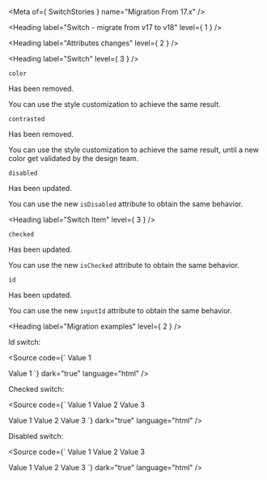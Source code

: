 
<Meta of={ SwitchStories } name="Migration From 17.x" />

<Heading label="Switch - migrate from v17 to v18" level={ 1 } />

<Heading label="Attributes changes" level={ 2 } />

<Heading label="Switch" level={ 3 } />

`color` <OdsBadge color="critical" label="Removed" size="sm" />

Has been removed.

You can use the style customization to achieve the same result.

`contrasted` <OdsBadge color="critical" label="Removed" size="sm" />

Has been removed.

You can use the style customization to achieve the same result, until a new color get validated by the design team.

`disabled` <OdsBadge color="information" label="Updated" size="sm" />

Has been updated.

You can use the new `isDisabled` attribute to obtain the same behavior.

<Heading label="Switch Item" level={ 3 } />

`checked` <OdsBadge color="information" label="Updated" size="sm" />

Has been updated.

You can use the new `isChecked` attribute to obtain the same behavior.

`id` <OdsBadge color="information" label="Updated" size="sm" />

Has been updated.

You can use the new `inputId` attribute to obtain the same behavior.

<Heading label="Migration examples" level={ 2 } />

Id switch:

<Source code={`
<osds-switch-item id="id-1" value="1">Value 1</osds-switch-item>

<!-- is now -->

<ods-switch-item input-id="id-1" value="1">Value 1</ods-switch-item>
`}
        dark="true"
        language="html" />

Checked switch:

<Source code={`
<osds-switch>
  <osds-switch-item checked value="1">Value 1</osds-switch-item>
  <osds-switch-item value="2">Value 2</osds-switch-item>
  <osds-switch-item value="3">Value 3</osds-switch-item>
</osds-switch>

<!-- is now -->

<ods-switch name="checked-group">
  <ods-switch-item is-checked value="1">Value 1</ods-switch-item>
  <ods-switch-item value="2">Value 2</ods-switch-item>
  <ods-switch-item value="3">Value 3</ods-switch-item>
</ods-switch>
`}
        dark="true"
        language="html" />

Disabled switch:

<Source code={`
<osds-switch disabled>
  <osds-switch-item value="1">Value 1</osds-switch-item>
  <osds-switch-item value="2">Value 2</osds-switch-item>
  <osds-switch-item value="3">Value 3</osds-switch-item>
</osds-switch>

<!-- is now -->

<ods-switch is-disabled name="disabled-group">
  <ods-switch-item value="1">Value 1</ods-switch-item>
  <ods-switch-item value="2">Value 2</ods-switch-item>
  <ods-switch-item value="3">Value 3</ods-switch-item>
</ods-switch>
`}
        dark="true"
        language="html" />

